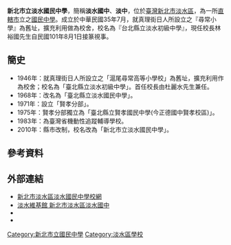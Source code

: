 {{Infobox School
| name = 新北市立淡水國民中學
| other_name = Tamshui Junior High School 
| image =
| motto =
| established = 1946年
| type = 市立國民中學
| religion = 
| affiliation = 
| district = [[新北市|新北市]][[淡水區|淡水區]]
| grades = 
| president = 
| principal = 王敏秀
| dean = 
| college = 
| house = 
| sc =
| cs =  
| faculty = 
| staff = 
| students = 
| athletics = 
| conference = 
| colors = 
| mascot = 
| magazine = 
| address = {{flagicon|TWN}} [[新北市|新北市]][[淡水區|淡水區]]真理街10號
| telephone = +886-2-2621-8821 
| fax = +886-2-2626-3139
| mail = 
| website = [http://www.tsjh.ntpc.edu.tw/ www.tsjh.ntpc.edu.tw]
}}
'''新北市立淡水國民中學'''，簡稱'''淡水國中'''、'''淡中'''，位於[[臺灣|臺灣]][[新北市|新北市]][[淡水區|淡水區]]，為一所[[直轄市|直轄市]]立之[[國民中學|國民中學]]。成立於中華民國35年7月，就真理街日人所設立之『尋常小學』為舊址，擴充利用做為校舍，校名為『台北縣立淡水初級中學』，現任校長林裕國先生自民國101年8月1日接篆視事。

==簡史==
*1946年：就真理街日人所設立之「滬尾尋常高等小學校」為舊址，擴充利用作為校舍；校名為「臺北縣立淡水初級中學」。首任校長由杜麗水先生兼任。
*1968年：改名為「臺北縣立淡水國民中學」。
*1971年：設立「賢孝分部」。
*1975年：賢孝分部獨立為「臺北縣立賢孝國民中學(今正德國中賢孝校區)」。
*1983年：為臺灣省機動性追蹤輔導學校。
*2010年：縣市改制，校名改為「新北市立淡水國民中學」。

==參考資料==
{{reflist}}

==外部連結==
*[http://www.tsjh.ntpc.edu.tw/ 新北市淡水區淡水國民中學校網] {{Wayback|url=http://www.tsjh.ntpc.edu.tw/ |date=20210115205927 }}
*[http://tamsui.dils.tku.edu.tw/wiki/index.php/%E6%B7%A1%E6%B0%B4%E5%9C%8B%E4%B8%AD 淡水維基館 新北市淡水區淡水國中] {{Wayback|url=http://tamsui.dils.tku.edu.tw/wiki/index.php/%E6%B7%A1%E6%B0%B4%E5%9C%8B%E4%B8%AD |date=20180522021607 }}
*{{facebook|tsjh1234|淡水國中 健康、人文、國際}}
*{{facebook|tsjh2626|淡水國中附幼 孩子快樂學習的起點}}

{{新北市國民中小學}}
[[Category:新北市立國民中學|Category:新北市立國民中學]]
[[Category:淡水區學校|Category:淡水區學校]]